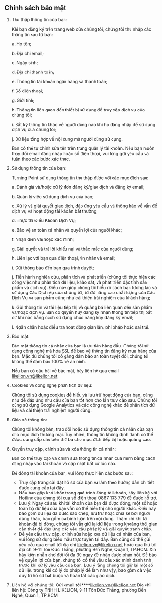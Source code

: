 ## Chính sách bảo mật

1. Thu thập thông tin của bạn:

   Khi bạn đăng ký trên trang web của chúng tôi, chúng tôi thu nhập các thông tin sau từ bạn:

   a. Họ tên;

   b. Địa chỉ email;

   c. Ngày sinh;

   d. Địa chỉ thanh toán;

   e. Thông tin tài khoản ngân hàng và thanh toán;

   f. Số điện thoại;

   g. Giới tính;

   h. Thông tin liên quan đến thiết bị sử dụng để truy cập dịch vụ của chúng tôi;

   i. Bất kỳ thông tin khác về người dùng nào khi họ đăng nhập để sử dụng dịch vụ của chúng tôi;

   j. Dữ liệu tổng hợp về nội dung mà người dùng sử dụng.

   Bạn có thể tự chỉnh sửa tên trên trang quản lý tài khoản. Nếu bạn muốn thay đổi email đăng nhập hoặc số điện thoại, vui lòng gửi yêu cầu và tuân theo các bước xác thực.

2. Sử dụng thông tin của bạn:

   Turning Point sử dụng thông tin thu thập được với các mục đích sau:

   a. Đánh giá và/hoặc xử lý đơn đăng ký/giao dịch và đăng ký email;

   b. Quản lý việc sử dụng dịch vụ của bạn;

   c. Xử lý và giải quyết giao dịch, đáp ứng yêu cầu và thông báo về vấn đề dịch vụ và hoạt động tài khoản bất thường;

   d. Thực thi Điều Khoản Dịch Vụ;

   e. Bảo vệ an toàn cá nhân và quyền lợi của người khác;

   f. Nhận diện và/hoặc xác minh;

   g. Giải quyết và trả lời khiếu nại và thắc mắc của người dùng;

   h. Liên lạc với bạn qua điện thoại, tin nhắn và email;

   i. Gửi thông báo đến bạn qua trình duyệt;

   j. Tiến hành nghiên cứu, phân tích và phát triển (chúng tôi thực hiện các công việc như phân tích dữ liệu, khảo sát, và phát triển đặc tính sản phẩm và dịch vụ). Điều này giúp chúng tôi hiểu rõ cách bạn tương tác và sử dụng Các Dịch Vụ của chúng tôi, từ đó nâng cao chất lượng của Các Dịch Vụ và sản phẩm cũng như cải thiện trải nghiệm của khách hàng;

   k. Gửi thông tin và tài liệu tiếp thị và quảng bá liên quan đến sản phẩm và/hoặc dịch vụ. Bạn có quyền hủy đăng ký nhận thông tin tiếp thị bất cứ khi nào bằng cách sử dụng chức năng hủy đăng ký email;

   l. Ngăn chặn hoặc điều tra hoạt động gian lận, phi pháp hoặc sai trái.

3. Bảo mật:

   Bảo mật thông tin cá nhân của bạn là ưu tiên hàng đầu. Chúng tôi sử dụng công nghệ mã hóa SSL để bảo vệ thông tin đăng ký mua hàng của bạn. Mặc dù chúng tôi cố gắng đảm bảo an toàn tuyệt đối, chúng tôi không thể đảm bảo 100% về an ninh.

   Nếu bạn có câu hỏi về bảo mật, hãy liên hệ qua email [likelion.vn@likelion.net](mailto:likelion.vn@likelion.net)

4. Cookies và công nghệ phân tích dữ liệu:

   Chúng tôi sử dụng cookies để hiểu và lưu trữ hoạt động của bạn, cũng như để đáp ứng nhu cầu của bạn tốt hơn cho lần truy cập sau. Chúng tôi cũng sử dụng Google Analytics và các công nghệ khác để phân tích dữ liệu và cải thiện trải nghiệm người dùng.

5. Chia sẻ thông tin:

   Chúng tôi không bán, trao đổi hoặc sử dụng thông tin cá nhân của bạn cho mục đích thương mại. Tuy nhiên, thông tin không định danh có thể được cung cấp cho bên thứ ba cho mục đích tiếp thị hoặc quảng cáo.

6. Quyền truy cập, chỉnh sửa và xóa thông tin cá nhân:

   Bạn có thể truy cập và chỉnh sửa thông tin cá nhân của mình bằng cách đăng nhập vào tài khoản và cập nhật bất cứ lúc nào.

   Để đóng tài khoản của bạn, vui lòng thực hiện các bước sau:

   - Truy cập trang cài đặt hồ sơ của bạn và làm theo hướng dẫn chi tiết được cung cấp tại đây.
   - Nếu bạn gặp khó khăn trong quá trình đóng tài khoản, hãy liên hệ với Hotline của chúng tôi qua số điện thoại 0867 133 779 để được hỗ trợ.
   - Lưu ý: Ngay cả sau khi tài khoản của bạn đã được đóng, một số hoặc toàn bộ dữ liệu của bạn vẫn có thể hiển thị cho người khác. Điều này bao gồm dữ liệu đã được sao chép, lưu trữ hoặc chia sẻ bởi người dùng khác, bao gồm cả bình luận trên nội dung. Thậm chí khi tài khoản đã bị đóng, chúng tôi vẫn giữ lại dữ liệu trong khoảng thời gian cần thiết để đáp ứng các yêu cầu pháp lý và giải quyết tranh chấp.
   - Để yêu cầu truy cập, chỉnh sửa hoặc xóa dữ liệu cá nhân của bạn, vui lòng sử dụng biểu mẫu trực tuyến tại đây. Bạn cũng có thể gửi yêu cầu qua email tới địa chỉ [likelion.vn@likelion.net](mailto:likelion.vn@likelion.net) hoặc qua thư tới địa chỉ 9-11 Tôn Đức Thắng, phường Bến Nghé, Quận 1, TP.HCM. Xin hãy kiên nhẫn chờ đợi tối đa 30 ngày để nhận được phản hồi. Để bảo vệ quyền lợi của bạn, chúng tôi có thể yêu cầu xác minh danh tính trước khi xử lý yêu cầu của bạn. Lưu ý rằng chúng tôi giữ lại một số dữ liệu trong khi có lý do pháp lý để làm như vậy, bao gồm cả việc duy trì hồ sơ bắt buộc và hoàn tất các giao dịch.

7. Liên hệ với chúng tôi:
   Gửi email tới \*\*\*\*[likelion.vn@likelion.net](mailto:likelion.vn@likelion.net)
   Địa chỉ liên hệ: Công ty TNHH LIKELION, 9-11 Tôn Đức Thắng, phường Bến Nghé, Quận 1, TP.HCM
